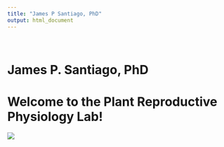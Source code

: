 ```yaml
---
title: "James P Santiago, PhD"
output: html_document
---
```


<style type="text/css">
.title {
  display: none;
}

#getting-started img {
  margin-right: 10px;
}

</style>

<div class="row" style="padding-top: 20px;">
<div class="col-sm-50">

# **James P. Santiago, PhD**

# Welcome to the Plant Reproductive Physiology Lab! 


<div class="col-sm-5">
![](images/Model3.png)
</a>
</div>
